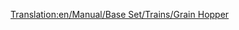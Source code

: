 [[Translation:en/Manual/Base Set/Trains/Grain Hopper]]
{{es/Manual/Base Set/Trains/Vagones|Imagen=[[File:en/Manual/Base Set/Trains/Grainhopper.png]]
|Nombre=Vagoneta de Grano
|PrecioNormal=2.132 € (1.066 £)
|PesoNormal=19 / 49 t
|CapacidadNormal=30 t de grano
|PrecioMono="
|PesoMono=19 / 54 t
|CapacidadMono=35 t de grano
|PrecioMag="
|PesoMag=19 / 56 t
|CapacidadMag=37 t de grano
|Descripción=La '''vagoneta de grano''' se utiliza para transportar [[es/Manual/Base Set/Cargos/Grano|grano]] desde la [[es/Manual/Base Set/Industries/Granja|granja]] hasta la [[es/Manual/Base Set/Industries/Fábrica|fábrica]] en el clima [[es/Manual/Clima#templado|templado]].

También se usa para transportar [[es/Manual/Base Set/Cargos/Trigo|Trigo]] desde la [[es/Manual/Base Set/Industries/Granja|granja]] hasta la [[es/Manual/Base Set/Industries/Planta procesadora de alimentos|planta procesadora de alimentos]] en el clima [[es/Manual/Clima#subartico|subártico]].

En el clima [[es/Manual/Clima#subtropical|subtropical]] se utiliza para transportar [[es/Manual/Base Set/Cargos/Maíz|maíz]] desde la [[es/Manual/Base Set/Industries/Granja|granja]] hasta la [[es/Manual/Base Set/Industries/Planta procesadora de alimentos|planta procesadora de alimentos]].

Tenga en cuenta que los vagones de ganado y las vagonetas de grano tienen capacidades diferentes, en consecuencia compénselos cuando cree un tren mixto para una granja.
}}
